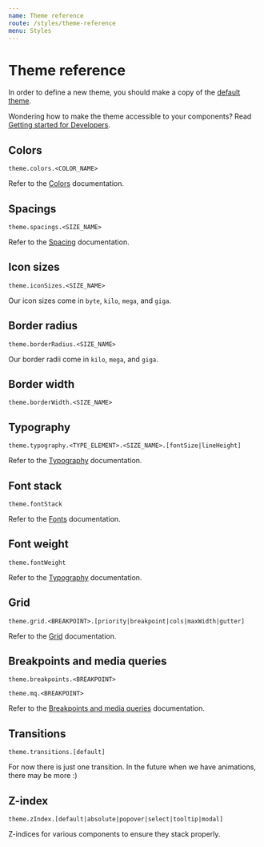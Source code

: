 ```yaml
---
name: Theme reference
route: /styles/theme-reference
menu: Styles
---
```



# Theme reference

In order to define a new theme, you should make a copy of the
[default theme](https://github.com/sumup/circuit-ui/blob/master/src/themes/circuit.js).

Wondering how to make the theme accessible to your components? Read
[Getting started for Developers](/getting-started/developers).

## Colors

`theme.colors.<COLOR_NAME>`

Refer to the [Colors](/styles/colors) documentation.

## Spacings

`theme.spacings.<SIZE_NAME>`

Refer to the [Spacing](/styles/spacing) documentation.

## Icon sizes

`theme.iconSizes.<SIZE_NAME>`

Our icon sizes come in `byte`, `kilo`, `mega`, and `giga`.

<IconSize size="byte"/>
<IconSize size="kilo"/>
<IconSize size="mega"/>
<IconSize size="giga"/>

## Border radius

`theme.borderRadius.<SIZE_NAME>`

Our border radii come in `kilo`, `mega`, and `giga`.

<BorderRadius size="kilo"/>
<BorderRadius size="mega"/>
<BorderRadius size="giga"/>

## Border width

`theme.borderWidth.<SIZE_NAME>`

<BorderWidth size="kilo"/>
<BorderWidth size="mega"/>

## Typography

`theme.typography.<TYPE_ELEMENT>.<SIZE_NAME>.[fontSize|lineHeight]`

Refer to the [Typography](/styles/typography) documentation.

## Font stack

`theme.fontStack`

Refer to the [Fonts](/styles/fonts) documentation.

## Font weight

`theme.fontWeight`

Refer to the [Typography](/styles/typography) documentation.

## Grid

`theme.grid.<BREAKPOINT>.[priority|breakpoint|cols|maxWidth|gutter]`

Refer to the [Grid](/styles/grid) documentation.

## Breakpoints and media queries

`theme.breakpoints.<BREAKPOINT>`

`theme.mq.<BREAKPOINT>`

Refer to the [Breakpoints and media queries](/styles/media-queries) documentation.

## Transitions

`theme.transitions.[default]`

For now there is just one transition. In the future when we
have animations, there may be more :)

## Z-index

`theme.zIndex.[default|absolute|popover|select|tooltip|modal]`

Z-indices for various components to ensure they stack properly.
